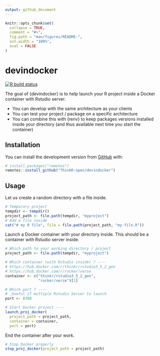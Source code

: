 ```yaml
---
output: github_document
---
```


<!-- README.md is generated from README.Rmd. Please edit that file -->

```r
knitr::opts_chunk$set(
  collapse = TRUE,
  comment = "#>",
  fig.path = "man/figures/README-",
  out.width = "100%",
  eval = FALSE
)
```

# devindocker

<!-- badges: start -->
[![R build status](https://github.com/ThinkR-open/devindocker/workflows/R-CMD-check/badge.svg)](https://github.com/ThinkR-open/devindocker/actions)
<!-- badges: end -->

The goal of {devindocker} is to help launch your R project inside a Docker container with Rstudio server.  

- You can develop with the same architecture as your clients
- You can test your project / package on a specific architecture
- You can combine this with {renv} to keep packages versions installed inside your directory (and thus available next time you start the container)


## Installation

You can install the development version from [GitHub](https://github.com/) with:

``` r
# install.packages("remotes")
remotes::install_github("ThinkR-open/devindocker")
```

## Usage

Let us create a random directory with a file inside.
```r
# Temporary project
tempdir <- tempdir()
project_path <- file.path(tempdir, "myproject")
# Add a file inside
cat("# my R file", file = file.path(project_path, "my-file.R"))
```

Launch a Docker container with your directory inside. This should be a container with Rstudio server inside.  
```r
# Which path to your working directory / project
project_path <- file.path(tempdir, "myproject")

# Which container (with Rstudio inside) ? ----
# https://hub.docker.com/r/thinkr/rstudio3_5_2_geo
# https://hub.docker.com/r/rocker/verse
container <- c("thinkr/rstudio3_5_2_geo", 
               "rocker/verse")[1]

# Which port ? ----
# _Useful if multiple Rstudio Server to launch
port <- 8788

# Start Docker project ----
launch_proj_docker(
  project_path = project_path,
  container = container,
  port = port)
```

End the container after your work.
```r
# Stop Docker properly
stop_proj_docker(project_path = project_path)
```

